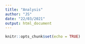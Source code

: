 ```yaml
---
title: "Analysis"
author: "JS"
date: "22/03/2021"
output: html_document
---
```


```r
knitr::opts_chunk$set(echo = TRUE)
```


